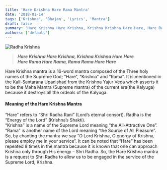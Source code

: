 ```yaml
---
title: 'Hare Krishna Hare Rama Mantra'
date: '2018-01-14'
tags: ['Krishna', 'Bhajan', 'Lyrics', 'Mantra']
draft: false
summary: 'Hare Krishna Hare Krishna, Krishna Krishna Hare Hare, Hare Rama Hare Rama, Rama Rama Hare Hare. '
authors: ['default']
---
```


![Radha Krishna](/static/images/hare-krishna-hare-rama-maha-mantra/radhakrishna.jpg)

> _**Hare Krishna Hare Krishna, Krishna Krishna Hare Hare**_  
> _**Hare Rama Hare Rama, Rama Rama Hare Hare**_

Hare Krishna mantra is a 16-word mantra composed of the Three holy names of the Supreme God; “Hare”, “Krishna” and “Rama”. It is mentioned in the Kali-Santarana Upanishad from the Krishna Yajur Veda which asserts it to be the Maha Mantra (Supreme mantra) of the current era(the Kalyuga) because it destroys all the ordeals of the Kalyuga.

#### **Meaning of the Hare Krishna Mantra**

“Hare” refers to “Shri Radha Rani” (Lord’s eternal consort). Radha is the “Energy of the Lord” (Krishna’s Shakti).  
“Krishna” is a name of the Supreme Lord meaning “the All-Attractive One”.  
“Rama” is another name of the Lord meaning “the Source of All Pleasure”.  
So, by chanting the mantra we say “O Lord Krishna, O energy of Krishna, please employ me in your service”. It can be noted that “Hare” has been repeated 8 times in the mantra because it is known that one can approach Krishna only through His energy – Shri Radha. So, the Hare Krishna mantra is a request to Shri Radha to allow us to be engaged in the service of the Supreme Lord, Krishna.